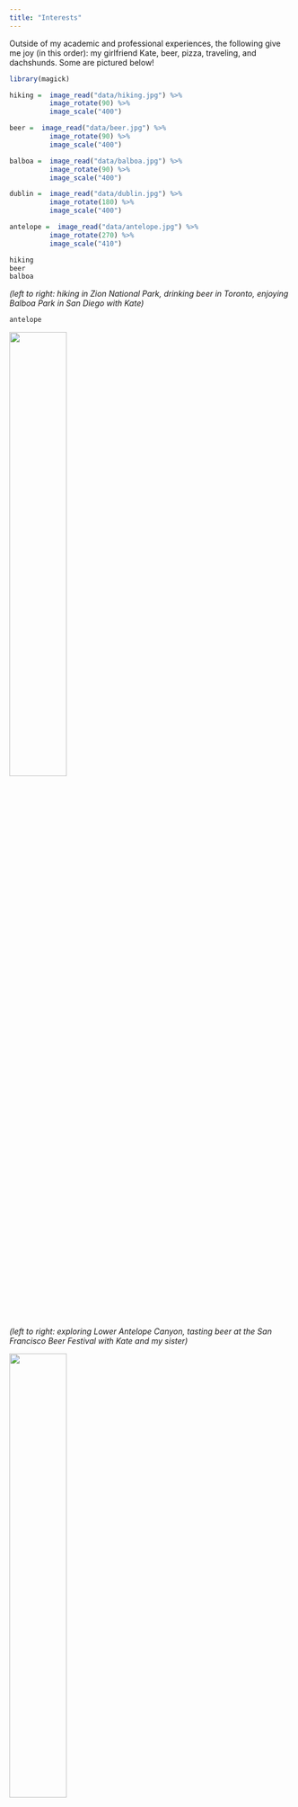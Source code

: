 ```yaml
---
title: "Interests"
---
```


Outside of my academic and professional experiences, the following give me joy (in this order): my girlfriend Kate, beer, pizza, traveling, and dachshunds. Some are pictured below! 

```r
library(magick)

hiking =  image_read("data/hiking.jpg") %>% 
          image_rotate(90) %>% 
          image_scale("400")
```


```r
beer =  image_read("data/beer.jpg") %>% 
          image_rotate(90) %>% 
          image_scale("400")
```


```r
balboa =  image_read("data/balboa.jpg") %>% 
          image_rotate(90) %>% 
          image_scale("400")
```

```r
dublin =  image_read("data/dublin.jpg") %>% 
          image_rotate(180) %>% 
          image_scale("400")
```

```r
antelope =  image_read("data/antelope.jpg") %>% 
          image_rotate(270) %>% 
          image_scale("410")
```

```r
hiking
beer
balboa
```

*(left to right: hiking in Zion National Park, drinking beer in Toronto, enjoying Balboa Park in San Diego with Kate)*  

```r
antelope
```
<img src="data/beerfest.jpg" style="width:45%">

*(left to right: exploring Lower Antelope Canyon, tasting beer at the San Francisco Beer Festival with Kate and my sister)*  

<img src="data/snow.jpg"  style="width:45%">

*(somewhere in Tahoe with Kate)*






